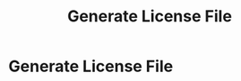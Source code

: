 ﻿---
sortWeight: 40
title: Generate License File
tagLine: Generate a text file containing all of the licences for your production, third-party dependencies.
description: "TODO: A description of the project."
---

# Generate License File
